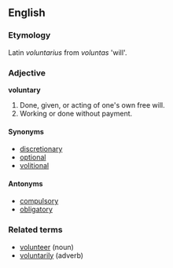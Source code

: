 ==English==

===Etymology===
Latin ''voluntarius'' from ''voluntas'' 'will'.

===Adjective===
'''voluntary'''
#Done, given, or acting of one's own free will.
#Working or done without payment.

====Synonyms====
*[[discretionary]]
*[[optional]]
*[[volitional]]

====Antonyms====
*[[compulsory]]
*[[obligatory]]

===Related terms===
*[[volunteer]] (noun)
*[[voluntarily]] (adverb)